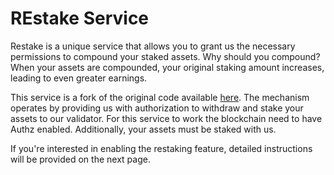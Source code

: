 # REstake Service

Restake is a unique service that allows you to grant us the necessary
permissions to compound your staked assets. Why should you compound? When
your assets are compounded, your original staking amount increases,
leading to even greater earnings.

This service is a fork of the original code available
[here](https://github.com/eco-stake/restake). The mechanism operates by
providing us with authorization to withdraw and stake your assets to our
validator. For this service to work the blockchain need to have Authz
enabled. Additionally, your assets must be staked with us.

If you're interested in enabling the restaking feature, detailed
instructions will be provided on the next page.
